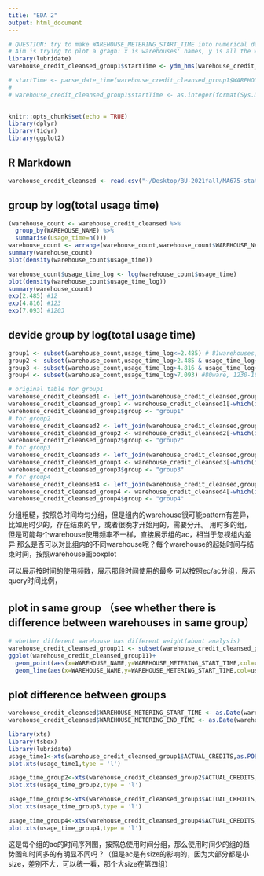 ```yaml
---
title: "EDA 2"
output: html_document
---
```


```r
# QUESTION: try to make WAREHOUSE_METERING_START_TIME into numerical data??
# Aim is trying to plot a gragh: x is warehouses' names, y is all the WAREHOUSE_METERING_START_TIME this warehouse has, and line the newest start time with earliest start time.
library(lubridate)
warehouse_credit_cleansed_group1$startTime <- ydm_hms(warehouse_credit_cleansed_group1$WAREHOUSE_METERING_START_TIME)

# startTime <- parse_date_time(warehouse_credit_cleansed_group1$WAREHOUSE_METERING_START_TIME,"%I:%M:%S %p")
# 
# warehouse_credit_cleansed_group1$startTime <- as.integer(format(Sys.Date(warehouse_credit_cleansed_group1$WAREHOUSE_METERING_START_TIME), "%Y%m%d%p"))
  
```



```r
knitr::opts_chunk$set(echo = TRUE)
library(dplyr)
library(tidyr)
library(ggplot2)
```

## R Markdown
```r
warehouse_credit_cleansed <- read.csv("~/Desktop/BU-2021fall/MA675-stat pract/partner project/fidelity-1/warehouse_credit_cleansed.csv",header = TRUE)
```

## group by log(total usage time)
```r
(warehouse_count <- warehouse_credit_cleansed %>%
  group_by(WAREHOUSE_NAME) %>%
  summarise(usage_time=n()))
warehouse_count <- arrange(warehouse_count,warehouse_count$WAREHOUSE_NAME)
summary(warehouse_count)
plot(density(warehouse_count$usage_time))

warehouse_count$usage_time_log <- log(warehouse_count$usage_time)
plot(density(warehouse_count$usage_time_log))
summary(warehouse_count)
exp(2.485) #12
exp(4.816) #123
exp(7.093) #1203
```

## devide group by log(total usage time)
```r
group1 <- subset(warehouse_count,usage_time_log<=2.485) # 81warehouses, 1-12 hour
group2 <- subset(warehouse_count,usage_time_log>2.485 & usage_time_log<=4.816) #82ware, 13-122hours
group3 <- subset(warehouse_count,usage_time_log>4.816 & usage_time_log<=7.093) #77ware, 132-1195 hours
group4 <- subset(warehouse_count,usage_time_log>7.093) #80ware, 1230-16818 hours

# original table for group1
warehouse_credit_cleansed1 <- left_join(warehouse_credit_cleansed,group1,by="WAREHOUSE_NAME")
warehouse_credit_cleansed_group1 <- warehouse_credit_cleansed1[-which(is.na(warehouse_credit_cleansed1$usage_time)),]
warehouse_credit_cleansed_group1$group <- "group1"
# for group2
warehouse_credit_cleansed2 <- left_join(warehouse_credit_cleansed,group2,by="WAREHOUSE_NAME")
warehouse_credit_cleansed_group2 <- warehouse_credit_cleansed2[-which(is.na(warehouse_credit_cleansed2$usage_time)),]
warehouse_credit_cleansed_group2$group <- "group2"
# for group3
warehouse_credit_cleansed3 <- left_join(warehouse_credit_cleansed,group3,by="WAREHOUSE_NAME")
warehouse_credit_cleansed_group3 <- warehouse_credit_cleansed3[-which(is.na(warehouse_credit_cleansed3$usage_time)),]
warehouse_credit_cleansed_group3$group <- "group3"
# for group4
warehouse_credit_cleansed4 <- left_join(warehouse_credit_cleansed,group4,by="WAREHOUSE_NAME")
warehouse_credit_cleansed_group4 <- warehouse_credit_cleansed4[-which(is.na(warehouse_credit_cleansed4$usage_time)),]
warehouse_credit_cleansed_group4$group <- "group4"
```

分组粗糙，按照总时间均匀分组，但是组内的warehouse很可能pattern有差异，比如用时少的，存在结束的早，或者很晚才开始用的，需要分开。
用时多的组，但是可能每个warehouse使用频率不一样，直接展示组的ac，相当于忽视组内差异
那么是否可以对比组内的不同warehouse呢？每个warehouse的起始时间与结束时间，按照warehouse画boxplot

可以展示按时间的使用频数，展示那段时间使用的最多
可以按照ec/ac分组，展示query时间比例，

## plot in same group （see whether there is difference between warehouses in same group）
```r
# whether different warehouse has different weight(about analysis)
warehouse_credit_cleansed_group11 <- subset(warehouse_credit_cleansed_group1,usage_time=7)
ggplot(warehouse_credit_cleansed_group11)+
  geom_point(aes(x=WAREHOUSE_NAME,y=WAREHOUSE_METERING_START_TIME,col=usage_time))
  geom_line(aes(x=WAREHOUSE_NAME,y=WAREHOUSE_METERING_START_TIME,col=usage_time))


```




## plot difference between groups
```r
warehouse_credit_cleansed$WAREHOUSE_METERING_START_TIME <- as.Date(warehouse_credit_cleansed$WAREHOUSE_METERING_START_TIME)
warehouse_credit_cleansed$WAREHOUSE_METERING_END_TIME <- as.Date(warehouse_credit_cleansed$WAREHOUSE_METERING_END_TIME)

library(xts)
library(tsbox)
library(lubridate)
usage_time1<-xts(warehouse_credit_cleansed_group1$ACTUAL_CREDITS,as.POSIXct(warehouse_credit_cleansed_group1$WAREHOUSE_METERING_START_TIME,tz=Sys.timezone()))
plot.xts(usage_time1,type = 'l')

usage_time_group2<-xts(warehouse_credit_cleansed_group2$ACTUAL_CREDITS,as.POSIXct(warehouse_credit_cleansed_group2$WAREHOUSE_METERING_START_TIME,tz=Sys.timezone()))
plot.xts(usage_time_group2,type = 'l')

usage_time_group3<-xts(warehouse_credit_cleansed_group3$ACTUAL_CREDITS,as.POSIXct(warehouse_credit_cleansed_group3$WAREHOUSE_METERING_START_TIME,tz=Sys.timezone()))
plot.xts(usage_time_group3,type = 'l')

usage_time_group4<-xts(warehouse_credit_cleansed_group4$ACTUAL_CREDITS,as.POSIXct(warehouse_credit_cleansed_group4$WAREHOUSE_METERING_START_TIME,tz=Sys.timezone()))
plot.xts(usage_time_group4,type = 'l')
```
这是每个组的ac的时间序列图，按照总使用时间分组，那么使用时间少的组的趋势图和时间多的有明显不同吗？（但是ac是有size的影响的，因为大部分都是小size，差别不大，可以统一看，那个大size在第四组）

